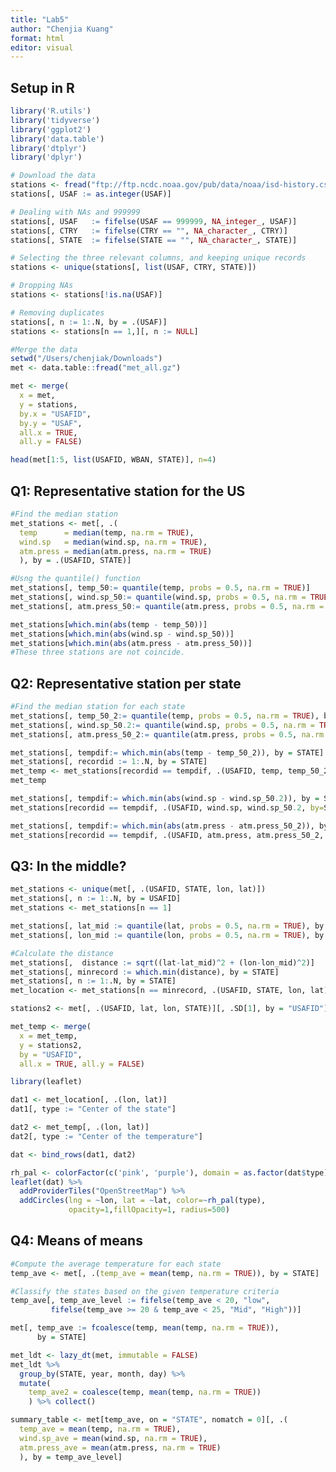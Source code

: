 ```yaml
---
title: "Lab5"
author: "Chenjia Kuang"
format: html
editor: visual
---
```


## Setup in R

```r
library('R.utils')
library('tidyverse')
library('ggplot2')
library('data.table')
library('dtplyr')
library('dplyr')
```

```r
# Download the data
stations <- fread("ftp://ftp.ncdc.noaa.gov/pub/data/noaa/isd-history.csv")
stations[, USAF := as.integer(USAF)]
```

```r
# Dealing with NAs and 999999
stations[, USAF   := fifelse(USAF == 999999, NA_integer_, USAF)]
stations[, CTRY   := fifelse(CTRY == "", NA_character_, CTRY)]
stations[, STATE  := fifelse(STATE == "", NA_character_, STATE)]
```

```r
# Selecting the three relevant columns, and keeping unique records
stations <- unique(stations[, list(USAF, CTRY, STATE)])

# Dropping NAs
stations <- stations[!is.na(USAF)]

# Removing duplicates
stations[, n := 1:.N, by = .(USAF)]
stations <- stations[n == 1,][, n := NULL]
```

```r
#Merge the data
setwd("/Users/chenjiak/Downloads")
met <- data.table::fread("met_all.gz")

met <- merge(
  x = met,
  y = stations,
  by.x = "USAFID",
  by.y = "USAF",
  all.x = TRUE,
  all.y = FALSE)

head(met[1:5, list(USAFID, WBAN, STATE)], n=4)

```

## **Q1: Representative station for the US**

```r
#Find the median station
met_stations <- met[, .(
  temp      = median(temp, na.rm = TRUE),
  wind.sp   = median(wind.sp, na.rm = TRUE),
  atm.press = median(atm.press, na.rm = TRUE)
  ), by = .(USAFID, STATE)]
```

```r
#Usng the quantile() function
met_stations[, temp_50:= quantile(temp, probs = 0.5, na.rm = TRUE)]
met_stations[, wind.sp_50:= quantile(wind.sp, probs = 0.5, na.rm = TRUE)]
met_stations[, atm.press_50:= quantile(atm.press, probs = 0.5, na.rm = TRUE)]
```

```r
met_stations[which.min(abs(temp - temp_50))]
met_stations[which.min(abs(wind.sp - wind.sp_50))]
met_stations[which.min(abs(atm.press - atm.press_50))]
#These three stations are not coincide.
```

## **Q2: Representative station per state**

```r
#Find the median station for each state
met_stations[, temp_50_2:= quantile(temp, probs = 0.5, na.rm = TRUE), by = STATE]
met_stations[, wind.sp_50.2:= quantile(wind.sp, probs = 0.5, na.rm = TRUE), by = STATE]
met_stations[, atm.press_50_2:= quantile(atm.press, probs = 0.5, na.rm = TRUE), by = STATE]
```

```r
met_stations[, tempdif:= which.min(abs(temp - temp_50_2)), by = STATE]
met_stations[, recordid := 1:.N, by = STATE]
met_temp <- met_stations[recordid == tempdif, .(USAFID, temp, temp_50_2, STATE)]
met_temp
```

```r
met_stations[, tempdif:= which.min(abs(wind.sp - wind.sp_50.2)), by = STATE]
met_stations[recordid == tempdif, .(USAFID, wind.sp, wind.sp_50.2, by=STATE)]
```

```r
met_stations[, tempdif:= which.min(abs(atm.press - atm.press_50_2)), by = STATE]
met_stations[recordid == tempdif, .(USAFID, atm.press, atm.press_50_2, by = STATE)]
```

## **Q3: In the middle?**

```r
met_stations <- unique(met[, .(USAFID, STATE, lon, lat)])
met_stations[, n := 1:.N, by = USAFID]
met_stations <- met_stations[n == 1]
```

```r
met_stations[, lat_mid := quantile(lat, probs = 0.5, na.rm = TRUE), by = STATE]
met_stations[, lon_mid := quantile(lon, probs = 0.5, na.rm = TRUE), by = STATE]
```

```r
#Calculate the distance
met_stations[,  distance := sqrt((lat-lat_mid)^2 + (lon-lon_mid)^2)]
met_stations[, minrecord := which.min(distance), by = STATE]
met_stations[, n := 1:.N, by = STATE]
met_location <- met_stations[n == minrecord, .(USAFID, STATE, lon, lat)]
```

```r
stations2 <- met[, .(USAFID, lat, lon, STATE)][, .SD[1], by = "USAFID"]

met_temp <- merge(
  x = met_temp,
  y = stations2,
  by = "USAFID",
  all.x = TRUE, all.y = FALSE)
```

```r
library(leaflet)

dat1 <- met_location[, .(lon, lat)]
dat1[, type := "Center of the state"]

dat2 <- met_temp[, .(lon, lat)]
dat2[, type := "Center of the temperature"]

dat <- bind_rows(dat1, dat2)
```

```r
rh_pal <- colorFactor(c('pink', 'purple'), domain = as.factor(dat$type))
leaflet(dat) %>%
  addProviderTiles("OpenStreetMap") %>%
  addCircles(lng = ~lon, lat = ~lat, color=~rh_pal(type), 
             opacity=1,fillOpacity=1, radius=500)
```

## **Q4: Means of means**

```r
#Compute the average temperature for each state
temp_ave <- met[, .(temp_ave = mean(temp, na.rm = TRUE)), by = STATE]

#Classify the states based on the given temperature criteria
temp_ave[, temp_ave_level := fifelse(temp_ave < 20, "low",
         fifelse(temp_ave >= 20 & temp_ave < 25, "Mid", "High"))]
```

```r
met[, temp_ave := fcoalesce(temp, mean(temp, na.rm = TRUE)),
      by = STATE]

met_ldt <- lazy_dt(met, immutable = FALSE)
met_ldt %>%
  group_by(STATE, year, month, day) %>%
  mutate(
    temp_ave2 = coalesce(temp, mean(temp, na.rm = TRUE))
    ) %>% collect()
```

```r
summary_table <- met[temp_ave, on = "STATE", nomatch = 0][, .(
  temp_ave = mean(temp, na.rm = TRUE),
  wind.sp_ave = mean(wind.sp, na.rm = TRUE),
  atm.press_ave = mean(atm.press, na.rm = TRUE)
  ), by = temp_ave_level]

```
